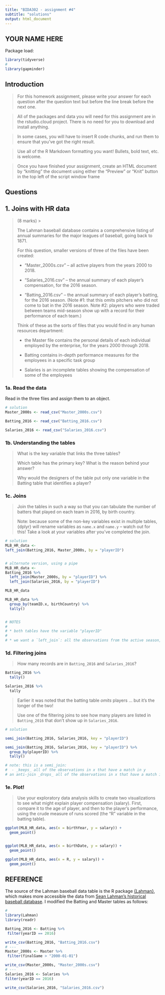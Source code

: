 ```yaml
---
title: "BIDA302 - assignment #4"
subtitle: "solutions"
output: html_document
---
```


## YOUR NAME HERE


Package load:
```r
library(tidyverse)
#
library(gapminder)
```


## Introduction

> For this homework assignment, please write your answer for each question after the question text but before the line break before the next one.

> All of the packages and data you will need for this assignment are in the rstudio.cloud project. There is no need for you to download and install anything.

> In some cases, you will have to insert R code chunks, and run them to ensure that you've got the right result.

> Use all of the R Markdown formatting you want! Bullets, bold text, etc. is welcome.

> Once you have finished your assignment, create an HTML document by "knitting" the document using either the "Preview" or "Knit" button in the top left of the script window frame


## Questions


## 1. Joins with HR data
> (8 marks)
> >
> 
> The Lahman baseball database contains a comprehensive listing of annual summaries for the major leagues of baseball, going back to 1871. 
> 
> For this question, smaller versions of three of the files have been created:
> 
> * "Master_2000s.csv" -- all active players from the years 2000 to 2018.
> 
> * "Salaries_2016.csv" -- the annual summary of each player's compensation, for the 2016 season.
> 
> * "Batting_2016.csv" -- the annual summary of each player's batting, for the 2016 season. (Note #1: that this omits pitchers who did not come to bat in the 2016 season. Note #2: players who were traded between teams mid-season show up with a record for their performance of each team.)
> 
> Think of these as the sorts of files that you would find in any human resources department: 
>
> * the Master file contains the personal details of each individual employed by the enterprise, for the years 2000 through 2018.
>
> * Batting contains in-depth performance measures for the employees in a specific task group
>
> * Salaries is an incomplete tables showing the compensation of some of the employees


### 1a. Read the data

Read in the three files and assign them to an object.



```r
# solution
Master_2000s <- read_csv("Master_2000s.csv")

Batting_2016 <- read_csv("Batting_2016.csv")

Salaries_2016 <- read_csv("Salaries_2016.csv")

```

### 1b. Understanding the tables

> What is the key variable that links the three tables?
> 
> Which table has the primary key? What is the reason behind your answer?
> 
> Why would the designers of the table put only one variable in the Batting table that identifies a player?


### 1c. Joins

> Join the tables in such a way so that you can tabulate the number of batters that played on each team in 2016, by birth country.
>
> Note: because some of the non-key variables exist in multiple tables, {dplyr} will rename variables as `name.x` and `name.y` -- watch out for this! Take a look at your variables after you've completed the join.

```r
# solution
MLB_HR_data <- 
left_join(Batting_2016, Master_2000s, by = "playerID")


# alternate version, using a pipe
MLB_HR_data <- 
Batting_2016 %>%
  left_join(Master_2000s, by = "playerID") %>% 
  left_join(Salaries_2016, by = "playerID")

MLB_HR_data

MLB_HR_data %>% 
  group_by(teamID.x, birthCountry) %>% 
  tally() 


# NOTES
#
# * both tables have the variable "playerID"
# 
# * we want a `left_join`: all the observations from the active season, and adding the country of birth variable from "Master"


```


### 1d. Filtering joins

> How many records are in `Batting_2016` and `Salaries_2016`?

```r

Batting_2016 %>% 
  tally()

Salaries_2016 %>% 
  tally

```


>
> Earlier it was noted that the batting table _omits_ players ... but it's the longer of the two!
> 
> Use one of the filtering joins to see how many players are listed in `Batting_2016` that don't show up in `Salaries_2016`.


```r
# solution

semi_join(Batting_2016, Salaries_2016, key = "playerID")

semi_join(Batting_2016, Salaries_2016, key = "playerID") %>% 
  group_by(playerID) %>% 
  tally()

# note: this is a semi_join:
#  - _keeps_ all of the observations in x that have a match in y
# an anti-join _drops_ all of the observations in x that have a match in y

```


### 1e. Plot!

> Use your exploratory data analysis skills to create two visualizations to see what might explain player compensation (salary). First, compare it to the age of player, and then to the player's performance, using the crude measure of runs scored (the "R" variable in the batting table).
> 

```r
ggplot(MLB_HR_data, aes(x = birthYear, y = salary)) +
  geom_point()


ggplot(MLB_HR_data, aes(x = birthDate, y = salary)) +
  geom_point()

```



```r
ggplot(MLB_HR_data, aes(x = R, y = salary)) +
  geom_point()
```



## REFERENCE

The source of the Lahman baseball data table is the R package [{Lahman}](https://cran.r-project.org/web/packages/Lahman/index.html), which makes more accessible the data from [Sean Lahman's historical baseball database](http://www.seanlahman.com/baseball-archive/statistics/). I modified the Batting and Master tables as follows:

```r
# 
library(Lahman)
library(readr)

Batting_2016 <- Batting %>%
 filter(yearID == 2016)

write_csv(Batting_2016, "Batting_2016.csv")
# ---
Master_2000s <- Master %>%
 filter(finalGame > "2000-01-01")

write_csv(Master_2000s, "Master_2000s.csv")
# ---
Salaries_2016 <- Salaries %>% 
filter(yearID == 2016)

write_csv(Salaries_2016, "Salaries_2016.csv")



```







